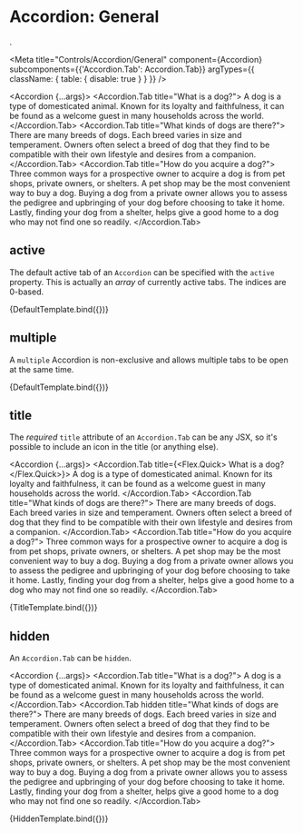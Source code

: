 
# Accordion: General
.

<Meta 
  title="Controls/Accordion/General" 
  component={Accordion}
  subcomponents={{'Accordion.Tab': Accordion.Tab}}
  argTypes={{
    className: { table: { disable: true } }
  }}
/>

<Accordion {...args}>
  <Accordion.Tab title="What is a dog?">
    A dog is a type of domesticated animal. Known for its loyalty and faithfulness, it can be found as a welcome guest in many households across the world.
  </Accordion.Tab>
  <Accordion.Tab title="What kinds of dogs are there?">
    There are many breeds of dogs. Each breed varies in size and temperament. Owners often select a breed of dog that they find to be compatible with their own lifestyle and desires from a companion.
  </Accordion.Tab>
  <Accordion.Tab title="How do you acquire a dog?">
    Three common ways for a prospective owner to acquire a dog is from pet shops, private owners, or shelters.
    A pet shop may be the most convenient way to buy a dog. Buying a dog from a private owner allows you to assess the pedigree and upbringing of your dog before choosing to take it home. Lastly, finding your dog from a shelter, helps give a good home to a dog who may not find one so readily.
  </Accordion.Tab>       
</Accordion>

## active

The default active tab of an `Accordion` can be specified with the `active` 
property. This is actually an *array* of currently active tabs. The indices 
are 0-based.

<Canvas>
  <Story
    name="active"
    args={{ active: [1] }}>
    {DefaultTemplate.bind({})}
  </Story>
</Canvas>

## multiple 

A `multiple` Accordion is non-exclusive and allows multiple tabs to be open at 
the same time.

<Canvas>
  <Story
    name="multiple"
    args={{ raised: true, styled: true, multiple: true, active: [1] }}>
    {DefaultTemplate.bind({})}
  </Story>
</Canvas>

## title

The _required_ `title` attribute of an `Accordion.Tab` can be any JSX, so it's possible 
to include an icon in the title (or anything else).

<Accordion {...args}>
  <Accordion.Tab title={<Flex.Quick><Icon name="code"/> What is a dog?</Flex.Quick>}>
    A dog is a type of domesticated animal. Known for its loyalty and faithfulness, it can be found as a welcome guest in many households across the world.
  </Accordion.Tab>
  <Accordion.Tab title="What kinds of dogs are there?">
    There are many breeds of dogs. Each breed varies in size and temperament. Owners often select a breed of dog that they find to be compatible with their own lifestyle and desires from a companion.
  </Accordion.Tab>
  <Accordion.Tab title="How do you acquire a dog?">
    Three common ways for a prospective owner to acquire a dog is from pet shops, private owners, or shelters.
    A pet shop may be the most convenient way to buy a dog. Buying a dog from a private owner allows you to assess the pedigree and upbringing of your dog before choosing to take it home. Lastly, finding your dog from a shelter, helps give a good home to a dog who may not find one so readily.
  </Accordion.Tab>       
</Accordion>

<Canvas>
  <Story
    name="title"
    args={{ raised: true, styled: true, multiple: true, active: [1] }}>
    {TitleTemplate.bind({})}
  </Story>
</Canvas>

## hidden

An `Accordion.Tab` can be `hidden`.

<Accordion {...args}>
  <Accordion.Tab title="What is a dog?">
    A dog is a type of domesticated animal. Known for its loyalty and faithfulness, it can be found as a welcome guest in many households across the world.
  </Accordion.Tab>
  <Accordion.Tab hidden title="What kinds of dogs are there?">
    There are many breeds of dogs. Each breed varies in size and temperament. Owners often select a breed of dog that they find to be compatible with their own lifestyle and desires from a companion.
  </Accordion.Tab>
  <Accordion.Tab title="How do you acquire a dog?">
    Three common ways for a prospective owner to acquire a dog is from pet shops, private owners, or shelters.
    A pet shop may be the most convenient way to buy a dog. Buying a dog from a private owner allows you to assess the pedigree and upbringing of your dog before choosing to take it home. Lastly, finding your dog from a shelter, helps give a good home to a dog who may not find one so readily.
  </Accordion.Tab>       
</Accordion>

<Canvas>
  <Story
    name="hidden"
    args={{ raised: true, styled: true, multiple: true, active: [1] }}>
    {HiddenTemplate.bind({})}
  </Story>
</Canvas>
